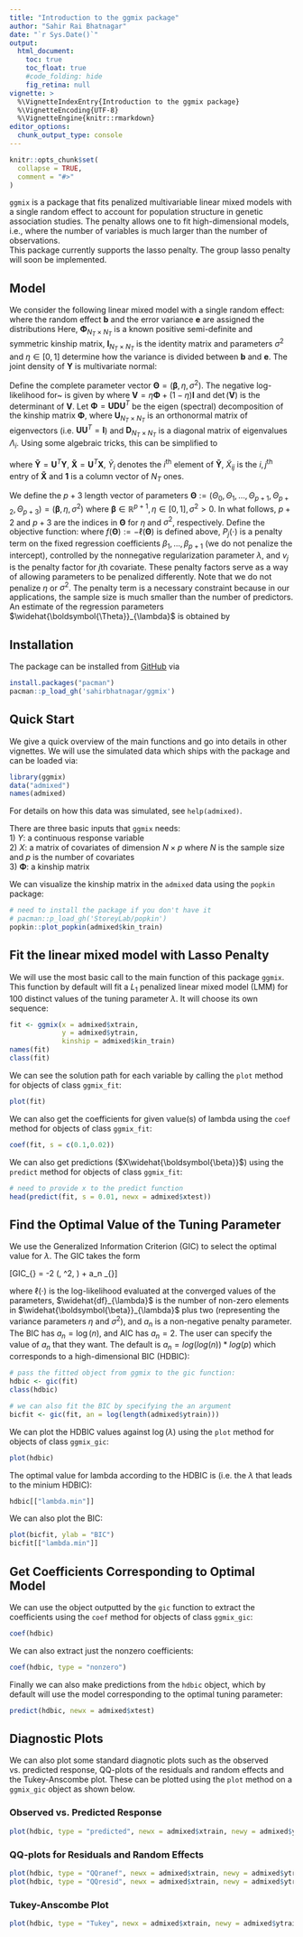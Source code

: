 ```yaml
---
title: "Introduction to the ggmix package"
author: "Sahir Rai Bhatnagar"
date: "`r Sys.Date()`"
output:
  html_document:
    toc: true
    toc_float: true
    #code_folding: hide
    fig_retina: null
vignette: >
  %\VignetteIndexEntry{Introduction to the ggmix package}
  %\VignetteEncoding{UTF-8}
  %\VignetteEngine{knitr::rmarkdown}
editor_options: 
  chunk_output_type: console
---
```


```r
knitr::opts_chunk$set(
  collapse = TRUE,
  comment = "#>"
)
```


`ggmix` is a package that fits penalized multivariable linear mixed models with a single random effect to account for population structure in genetic association studies. The penalty allows one to fit high-dimensional models, i.e., where the number of variables is much larger than the number of observations.  
This package currently supports the lasso penalty. The group lasso penalty will soon be implemented. 

## Model 

We consider the following linear mixed model with a single random effect:
\begin{equation}
\mathbf{Y} = \mathbf{X} \boldsymbol{\beta} + \mathbf{b} + \mathbf{e}
\end{equation}
where the random effect $\mathbf{b}$ and the error variance $\mathbf{e}$ are assigned the distributions
\begin{equation}
\mathbf{b} \sim \mathcal{N}(0, \eta \sigma^2 \boldsymbol{\Phi}) \qquad \mathbf{e} \sim \mathcal{N}(0, (1-\eta)\sigma^2 \mathbf{I})
\end{equation}
Here, $\boldsymbol{\Phi}_{N_T \times N_T}$ is a known positive semi-definite and symmetric kinship matrix, $\mathbf{I}_{N_T \times N_T}$ is the identity matrix and parameters $\sigma^2$ and $\eta \in [0,1]$ determine how the variance is divided between $\mathbf{b}$ and $\mathbf{e}$. The joint density of $\mathbf{Y}$ is multivariate normal:
\begin{equation}
\mathbf{Y} | (\boldsymbol{\beta}, \eta, \sigma^2) \sim \mathcal{N}(\mathbf{X} \boldsymbol{\beta}, \eta \sigma^2 \boldsymbol{\Phi} + (1-\eta)\sigma^2 \mathbf{I}) \label{eq:prinen}
\end{equation}  

Define the complete parameter vector $\boldsymbol{\Theta} = \left(\boldsymbol{\beta}, \eta, \sigma^2 \right)$. The negative log-likelihood for~\eqref{eq:prinen} is given by
\begin{align}
-\ell(\boldsymbol{\Theta}) & \propto \frac{N_T}{2}\log(\sigma^2) + \frac{1}{2}\log\left(\det(\mathbf{V})\right) + \frac{1}{2\sigma^2} \left(\mathbf{Y} - \mathbf{X} \boldsymbol{\beta}\right)^T \mathbf{V}^{-1} \left(\mathbf{Y} - \mathbf{X} \boldsymbol{\beta}\right)  \label{eq:LogLike} 
\end{align}
where $\mathbf{V} = \eta \boldsymbol{\Phi} + (1-\eta) \mathbf{I}$ and $\det(\mathbf{V})$ is the determinant of $\mathbf{V}$. Let $\boldsymbol{\Phi} = \mathbf{U} \mathbf{D} \mathbf{U}^T$ be the eigen (spectral) decomposition of the kinship matrix $\boldsymbol{\Phi}$, where $\mathbf{U}_{N_T \times N_T}$ is an orthonormal matrix of eigenvectors (i.e. $\mathbf{U} \mathbf{U}^T = \mathbf{I}$) and $\mathbf{D}_{N_T \times N_T}$ is a diagonal matrix of eigenvalues $\Lambda_i$. Using some algebraic tricks, this can be simplified to  

\begin{align}
-\ell(\boldsymbol{\Theta}) & = \frac{N_T}{2}\log(\sigma^2) + \frac{1}{2} \sum_{i=1}^{N_T} \log(1 + \eta (\Lambda_i-1)) + \frac{1}{2\sigma^2} \sum_{i=1}^{N_T}\frac{\left(  \tilde{Y}_i - \sum_{j=0}^{p}\tilde{X}_{ij+1}\beta_j \right) ^2}{1 + \eta (\Lambda_i-1)}  \label{eq:LikeFinal}
\end{align}

where $\mathbf{\tilde{Y}} = \mathbf{U}^T \mathbf{Y}$, $\mathbf{\tilde{X}} = \mathbf{U}^T \mathbf{X}$, $\tilde{Y}_i$ denotes the $i^{\textrm{th}}$ element of $\mathbf{\tilde{Y}}$, $\tilde{X}_{ij}$ is the $i,j^{\textrm{th}}$ entry of $\mathbf{\tilde{X}}$ and $\mathbf{1}$ is a column vector of $N_T$ ones.  

We define the $p+3$  length vector of parameters $\boldsymbol{\Theta} := \left(\Theta_0, \Theta_1, \ldots, \Theta_{p+1}, \Theta_{p+2}, \Theta_{p+3}\right) =  \left(\boldsymbol{\beta}, \eta, \sigma^2 \right)$ where $\boldsymbol{\beta} \in \mathbb{R}^{p+1}, \eta \in [0,1], \sigma^2 >0$. In what follows, $p+2$ and $p+3$ are the indices in $\boldsymbol{\Theta}$ for $\eta$ and $\sigma^2$, respectively. Define the objective function:
\begin{equation}
Q_{\lambda}(\boldsymbol{\Theta}) = f(\boldsymbol{\Theta}) + \lambda \sum_{j\neq 0} v_j P_j(\beta_j)
\end{equation}
where $f(\boldsymbol{\Theta}):=-\ell(\boldsymbol{\Theta})$ is defined above, $P_j(\cdot)$ is a penalty term on the fixed regression coefficients $\beta_1, \ldots, \beta_{p+1}$ (we do not penalize the intercept), controlled by the nonnegative regularization parameter $\lambda$, and $v_j$ is the penalty factor for $j$th covariate. These penalty factors serve as a way of allowing parameters to be penalized differently. Note that we do not penalize $\eta$ or $\sigma^2$. The penalty term is a necessary constraint because in our applications, the sample size is much smaller than the number of predictors. An estimate of the regression parameters $\widehat{\boldsymbol{\Theta}}_{\lambda}$ is obtained by
\begin{equation}
\widehat{\boldsymbol{\Theta}}_{\lambda} = \arg\min_{\boldsymbol{\Theta}} Q_{\lambda}(\boldsymbol{\Theta}) \label{eq:estimator}
\end{equation} 


## Installation

The package can be installed from [GitHub](https://github.com/sahirbhatnagar/ggmix) via


```r
install.packages("pacman")
pacman::p_load_gh('sahirbhatnagar/ggmix')
```



## Quick Start

We give a quick overview of the main functions and go into details in other vignettes. We will use the simulated data which ships with the package and can be loaded via:

```r
library(ggmix)
data("admixed")
names(admixed)
```
For details on how this data was simulated, see `help(admixed)`.  

There are three basic inputs that `ggmix` needs:  
1) $Y$: a continuous response variable  
2) $X$: a matrix of covariates of dimension $N \times p$ where $N$ is the sample size and $p$ is the number of covariates  
3) $\boldsymbol{\Phi}$: a kinship matrix  

We can visualize the kinship matrix in the `admixed` data using the `popkin` package:  

```r
# need to install the package if you don't have it
# pacman::p_load_gh('StoreyLab/popkin')
popkin::plot_popkin(admixed$kin_train)
```

## Fit the linear mixed model with Lasso Penalty

We will use the most basic call to the main function of this package `ggmix`. This function by default will fit a $L_1$ penalized linear mixed model (LMM) for 100 distinct values of the tuning parameter $\lambda$. It will choose its own sequence:  

```r
fit <- ggmix(x = admixed$xtrain, 
             y = admixed$ytrain, 
             kinship = admixed$kin_train)
names(fit)
class(fit)
```

We can see the solution path for each variable by calling the `plot` method for objects of class `ggmix_fit`:  

```r
plot(fit)
```

We can also get the coefficients for given value(s) of lambda using the `coef` method for objects of class `ggmix_fit`:  

```r
coef(fit, s = c(0.1,0.02))
```

We can also get predictions ($X\widehat{\boldsymbol{\beta}}$) using the `predict` method for objects of class `ggmix_fit`:  

```r
# need to provide x to the predict function
head(predict(fit, s = 0.01, newx = admixed$xtest))
```


## Find the Optimal Value of the Tuning Parameter

We use the Generalized Information Criterion (GIC) to select the optimal value for $\lambda$. The GIC takes the form  

\[GIC_{\lambda} = -2 \ell(\widehat{\boldsymbol{\beta}}, \widehat{\sigma}^2, \widehat{\eta}) + a_n \cdot \widehat{df}_{\lambda}\]

where $\ell(\cdot)$ is the log-likelihood evaluated at the converged values of the parameters,  $\widehat{df}_{\lambda}$ is the number of non-zero elements in $\widehat{\boldsymbol{\beta}}_{\lambda}$ plus two (representing the variance parameters $\eta$ and $\sigma^2$), and $a_n$ is a non-negative penalty parameter. The BIC has $a_n = \log(n)$, and AIC has $a_n = 2$.  The user can specify the value of $a_n$ that they want. The default is $a_n = log(log(n)) * log(p)$ which corresponds to a high-dimensional BIC (HDBIC): 

```r
# pass the fitted object from ggmix to the gic function:
hdbic <- gic(fit)
class(hdbic)

# we can also fit the BIC by specifying the an argument
bicfit <- gic(fit, an = log(length(admixed$ytrain)))
```

We can plot the HDBIC values against $\log(\lambda)$ using the `plot` method for objects of class `ggmix_gic`:  

```r
plot(hdbic)
```

The optimal value for lambda according to the HDBIC is (i.e. the $\lambda$ that leads to the minium HDBIC):

```r
hdbic[["lambda.min"]]
```


We can also plot the BIC:

```r
plot(bicfit, ylab = "BIC")
bicfit[["lambda.min"]]
```


## Get Coefficients Corresponding to Optimal Model

We can use the object outputted by the `gic` function to extract the coefficients using the `coef` method for objects of class `ggmix_gic`:  

```r
coef(hdbic)
```

We can also extract just the nonzero coefficients:

```r
coef(hdbic, type = "nonzero")
```


Finally we can also make predictions from the `hdbic` object, which by default will use the model corresponding to the optimal tuning parameter:

```r
predict(hdbic, newx = admixed$xtest)
```


## Diagnostic Plots

We can also plot some standard diagnotic plots such as the observed vs. predicted response, QQ-plots of the residuals and random effects and the Tukey-Anscombe plot. These can be plotted using the `plot` method on a `ggmix_gic` object as shown below.  


### Observed vs. Predicted Response

```r
plot(hdbic, type = "predicted", newx = admixed$xtrain, newy = admixed$ytrain)
```


### QQ-plots for Residuals and Random Effects

```r
plot(hdbic, type = "QQranef", newx = admixed$xtrain, newy = admixed$ytrain)
plot(hdbic, type = "QQresid", newx = admixed$xtrain, newy = admixed$ytrain)
```


### Tukey-Anscombe Plot

```r
plot(hdbic, type = "Tukey", newx = admixed$xtrain, newy = admixed$ytrain)
```



